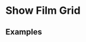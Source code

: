 
<Meta title="2 Pattern Library/4 Slices/Show Grid All" component={ShowGridAll} />

# Show Film Grid
 
 
## Examples

<Canvas>
    <Story name="Show grid All - Films">
        <div style={{
            padding: "5px",
            maxWidth: "1000px"
        }}>
            <ShowGridAll shows={demoFilms} showType="film" />
        </div>
    </Story>
</Canvas>

<Canvas>
    <Story name="Show grid All - Events">
        <div style={{
            padding: "5px",
            maxWidth: "1000px"
        }}>
            <ShowGridAll shows={demoEvents}  showType="event" />
        </div>
    </Story>
</Canvas>
